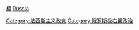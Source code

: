 [[分类:俄罗斯政党|极]]
[[分类:各国极右派政党|Russia]]
[[Category:法西斯主义政党|Category:法西斯主义政党]]
[[Category:俄罗斯极右翼政治|Category:俄罗斯极右翼政治]]